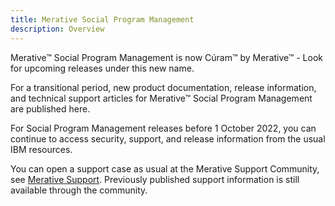 ```yaml
---
title: Merative Social Program Management
description: Overview
---
```


<InlineNotification>
   Merative™ Social Program Management is now Cúram™ by Merative™ - Look for upcoming releases under this new name.

</InlineNotification>

For a transitional period, new product documentation, release information, and technical support articles for Merative™ Social Program Management are published here.

For Social Program Management releases before 1 October 2022, you can continue to access security, support, and release information from the usual IBM resources.

You can open a support case as usual at the Merative Support Community, see [Merative Support](https://www.merative.com/support/spm). Previously published support information is still available through the community.
